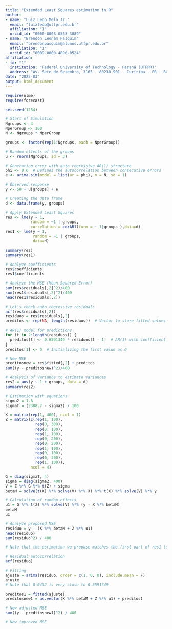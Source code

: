```yaml
---
title: "Extended Least Squares estimation in R"
author:
- name: "Luiz Ledo Melo Jr."
  email: "luizledo@utfpr.edu.br"
  affiliation: "1"
  orcid_id: "0000-0003-0563-3889"
- name: "Brendon Leonam Pasquim"
  email: "brendonpasquim@alunos.utfpr.edu.br"
  affiliation: "1"
  orcid_id: "0009-0000-4890-0524"
affiliation:
- id: "1"
  institution: "Federal University of Technology - Paraná (UTFPR)"
  address: "Av. Sete de Setembro, 3165 - 80230-901 - Curitiba - PR - Brazil"
date: "2025-03"
output: html_document
---
```


```r
require(nlme)
require(forecast)
```

```r
set.seed(1234)

# Start of Simulation
Ngroups <- 4
NperGroup <- 100
N <- Ngroups * NperGroup

groups <- factor(rep(1:Ngroups, each = NperGroup))
```

```r
# Random effects of the groups
u <- rnorm(Ngroups, sd = 3)

# Generating error with auto regressive AR(1) structure
phi <- 0.6  # Defines the autocorrelation between consecutive errors
e <- arima.sim(model = list(ar = phi), n = N, sd = 1)

# Observed response
y <- 50 + u[groups] + e

# Creating the data frame
d <- data.frame(y, groups)

# Apply Extended Least Squares
res <- lme(y ~ 1,
           random = ~1 | groups,
           correlation = corAR1(form = ~ 1|groups ),data=d)
res1 <- lme(y ~ 1,
            random = ~1 | groups,
            data=d)

summary(res)
summary(res1)
```

```r
# Analyze coefficients
res$coefficients
res1$coefficients
```

```r
# Analyze the MSE (Mean Squared Error)
sum(res$residuals[,2]^2)/400
sum(res1$residuals[,2]^2)/400
head(res1$residuals[,2])
```

```r
# Let's check auto regressive residuals
acf(res$residuals[,2])
residuos = res$residuals[,2]
preditos <- rep(NA, length(residuos))  # Vector to store fitted values
```

```r
# AR(1) model for predictions
for (t in 2:length(residuos)) {
  preditos[t] <- 0.6591349 * residuos[t - 1]  # AR(1) with coefficient 0.6591349
}
preditos[1] <- 0  # Initializing the first value as 0
```

```r
# New MSE
preditosnew = res$fitted[,2] + preditos
sum((y - preditosnew)^2)/400
```

```r
# Analysis of Variance to estimate variances
res2 = aov(y ~ 1 + groups, data = d)
summary(res2)
```

```r
# Estimation with equations
sigma2 = 1.8
sigmaT = (2388.7 - sigma2) / 100

X = matrix(rep(1, 400), ncol = 1)
Z = matrix(c(rep(1, 100),
             rep(0, 300),
             rep(0, 100),
             rep(1, 100),
             rep(0, 200),
             rep(0, 200),
             rep(1, 100),
             rep(0, 100),
             rep(0, 300),
             rep(1, 100)),
           ncol = 4)

G = diag(sigmaT, 4)
sigma = diag(sigma2, 400)
V = Z %*% G %*% t(Z) + sigma
betaM = solve(t(X) %*% solve(V) %*% X) %*% t(X) %*% solve(V) %*% y
```

```r
# Calculation of random effects
u1 = G %*% t(Z) %*% solve(V) %*% (y - X %*% betaM)
betaM
u1
```

```r
# Analyze proposed MSE
residuo = y - (X %*% betaM + Z %*% u1)
head(residuo)
sum(residuo^2) / 400

# Note that the estimation we propose matches the first part of res1 (only random effects)
```

```r
# Residual autocorrelation
acf(residuo)
```

```r
# Fitting
ajuste = arima(residuo, order = c(1, 0, 0), include.mean = F)
ajuste
# Note that 0.6432 is very close to 0.6591349
```

```r
preditos1 = fitted(ajuste)
preditosnew1 = as.vector(X %*% betaM + Z %*% u1) + preditos1

# New adjusted MSE
sum((y - preditosnew1)^2) / 400

# New improved MSE
```